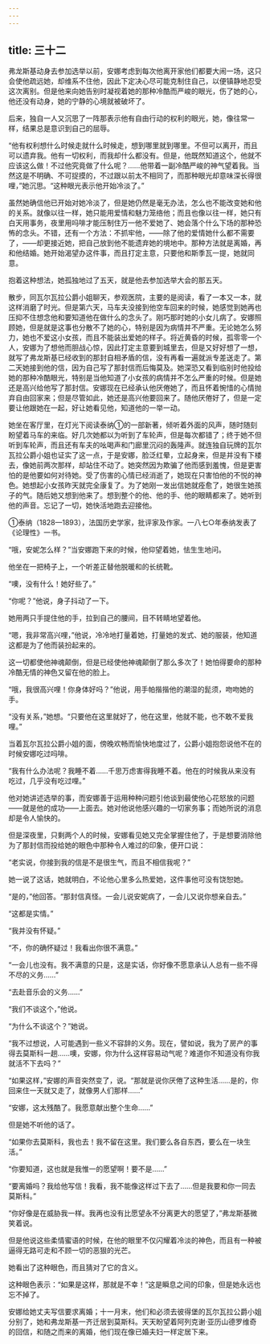 ```yaml
---
---
---
```

title: 三十二
---



弗龙斯基动身去参加选举以前，安娜考虑到每次他离开家他们都要大闹一场，这只会使他疏远她，却维系不住他，因此下定决心尽可能克制住自己，以便镇静地忍受这次离别。但是他来向她告别时凝视着她的那种冷酷而严峻的眼光，伤了她的心，他还没有动身，她的宁静的心境就被破坏了。

后来，独自一人又沉思了一阵那表示他有自由行动的权利的眼光，她，像往常一样，结果总是意识到自己的屈辱。

“他有权利想什么时候走就什么时候走，想到哪里就到哪里。不但可以离开，而且可以遗弃我。他有一切权利，而我却什么都没有。但是，他既然知道这个，他就不应该这么做！不过他究竟做了什么呢？……他带着一副冷酷严峻的神气望着我。当然这是不明确、不可捉摸的，不过跟以前太不相同了，而那种眼光却意味深长得很哩，”她沉思。“这种眼光表示他开始冷淡了。”

虽然她确信他已开始对她冷淡了，但是她仍然是毫无办法，怎么也不能改变她和他的关系。就像以往一样，她只能用爱情和魅力笼络他；而且也像以往一样，她只有白天用事务，夜里用吗啡才能压制住万一他不爱她了、她会落个什么下场的那种恐怖的念头。不错，还有一个方法：不抓牢他，——除了他的爱情她什么都不需要了，——却更接近她，把自己放到他不能遗弃她的境地中。那种方法就是离婚，再和他结婚。她开始渴望办这件事，而且打定主意，只要他和斯季瓦一提，她就同意。

抱着这种想法，她孤独地过了五天，就是他去参加选举大会的那五天。

散步，同瓦尔瓦拉公爵小姐聊天，参观医院，主要的是阅读，看了一本又一本，就这样消磨了时光。但是第六天，马车夫没接到他空车回来的时候，她感觉到她再也压抑不住想念他和要知道他在做什么的念头了。刚巧那时她的小女儿病了。安娜照顾她，但是就是这事也分散不了她的心，特别是因为病情并不严重。无论她怎么努力，她也不爱这小女孩，而且不能装出爱她的样子。将近黄昏的时候，孤零零一个人，安娜为了想他而胆战心惊，因此打定主意要到城里去，但是又好好想了一想，就写了弗龙斯基已经收到的那封自相矛盾的信，没有再看一遍就派专差送走了。第二天她接到他的信，因为自己写了那封信而后悔莫及。她深恐又看到临别时他投给她的那种冷酷眼光，特别是当他知道了小女孩的病情并不怎么严重的时候。但是她还是高兴给他写了那封信。安娜现在已经承认他厌倦她了，而且怀着惋惜的心情抛弃自由回家来；但是尽管如此，她还是高兴他要回来了。随他厌倦好了，但是一定要让他跟她在一起，好让她看见他，知道他的一举一动。

她坐在客厅里，在灯光下阅读泰纳①的一部新著，倾听着外面的风声，随时随刻盼望着马车的来临。好几次她都以为听到了车轮声，但是每次都错了；终于她不但听到车轮声，而且还有车夫的吆喝声和门廊里沉闷的轰隆声。就连独自玩牌的瓦尔瓦拉公爵小姐也证实了这一点，于是安娜，脸泛红晕，立起身来，但是并没有下楼去，像她前两次那样，却站住不动了。她突然因为欺骗了他而感到羞愧，但是更害怕的是他要如何对待她。受了伤害的心情已经消逝了，她现在只害怕他的不悦的神色。她想起小女孩昨天就完全康复了。为了她刚一发出信她就痊愈了，她很生她孩子的气。随后她又想到他来了。想到整个的他、他的手、他的眼睛都来了。她听到他的声音。忘记了一切，她快活地跑去迎接他。



①泰纳（1828—1893），法国历史学家，批评家及作家。一八七○年泰纳发表了《论理性》一书。

“哦，安妮怎么样？”当安娜跑下来的时候，他仰望着她，怯生生地问。

他坐在一把椅子上，一个听差正替他脱暖和的长统靴。

“噢，没有什么！她好些了。”

“你呢？”他说，身子抖动了一下。

她用两只手提住他的手，拉到自己的腰间，目不转睛地望着他。

“嗯，我非常高兴哩，”他说，冷冷地打量着她，打量她的发式、她的服装，他知道这都是为了他而装扮起来的。

这一切都使他神魂颠倒，但是已经使他神魂颠倒了那么多次了！她怕得要命的那种冷酷无情的神色又留在他的脸上。

“哦，我很高兴哩！你身体好吗？”他说，用手帕揩揩他的潮湿的髭须，吻吻她的手。

“没有关系，”她想。“只要他在这里就好了，他在这里，他就不能，也不敢不爱我哩。”

当着瓦尔瓦拉公爵小姐的面，傍晚欢畅而愉快地度过了，公爵小姐抱怨说他不在的时候安娜吃过吗啡。

“我有什么办法呢？我睡不着……千思万虑害得我睡不着。他在的时候我从来没有吃过，几乎没有吃过哩。”

他对她讲述选举的事，而安娜善于运用种种问题引他谈到最使他心花怒放的问题——就是他的成功——上面去。她对他说他感兴趣的一切家务事；而她所说的消息却是令人愉快的。

但是深夜里，只剩两个人的时候，安娜看见她又完全掌握住他了，于是想要消除他为了那封信而投给她的眼色中那种令人难过的印象，便开口说：

“老实说，你接到我的信是不是很生气，而且不相信我呢？”

她一说了这话，她就明白，不论他心里多么热爱她，这件事他可没有饶恕她。

“是的，”他回答。“那封信真怪。一会儿说安妮病了，一会儿又说你想亲自去。”

“这都是实情。”

“我并没有怀疑。”

“不，你的确怀疑过！我看出你很不满意。”

“一会儿也没有。我不满意的只是，这是实话，你好像不愿意承认人总有一些不得不尽的义务……”

“去赴音乐会的义务……”

“我们不谈这个，”他说。

“为什么不谈这个？”她说。

“我不过想说，人可能遇到一些义不容辞的义务。现在，譬如说，我为了房产的事得去莫斯科一趟……噢，安娜，你为什么这样容易动气呢？难道你不知道没有你我就活不下去吗？”

“如果这样，”安娜的声音突然变了，说。“那就是说你厌倦了这种生活……是的，你回来住一天就又走了，就像男人们那样……”

“安娜，这太残酷了。我愿意献出整个生命……”

但是她不听他的话了。

“如果你去莫斯科，我也去！我不留在这里。我们要么各自东西，要么在一块生活。”

“你要知道，这也就是我惟一的愿望啊！要不是……”

“要离婚吗？我给他写信！我看，我不能像这样过下去了……但是我要和你一同去莫斯科。”

“你好像是在威胁我一样。我再也没有比愿望永不分离更大的愿望了，”弗龙斯基微笑着说。

但是他说这些柔情蜜语的时候，在他的眼里不仅闪耀着冷淡的神色，而且有一种被逼得无路可走和不顾一切的恶狠的光芒。

她看出了这种眼色，而且猜对了它的含义。

这种眼色表示：“如果是这样，那就是不幸！”这是瞬息之间的印象，但是她永远也忘不掉了。

安娜给她丈夫写信要求离婚；十一月末，他们和必须去彼得堡的瓦尔瓦拉公爵小姐分别了，她和弗龙斯基一齐迁居到莫斯科。天天盼望着阿列克谢·亚历山德罗维奇的回信，和随之而来的离婚，他们现在像已婚夫妇一样定居下来。